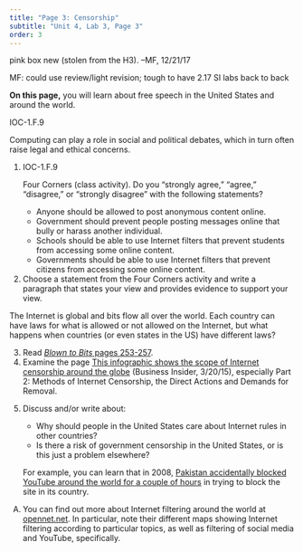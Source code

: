 ```yaml
---
title: "Page 3: Censorship"
subtitle: "Unit 4, Lab 3, Page 3"
order: 3
---
```


::: todo
pink box new (stolen from the H3). --MF, 12/21/17

MF: could use review/light revision; tough to have 2.17 SI labs back
to back
:::

::: learn
**On this page,** you will learn about free speech in
the United States and around the world.
:::

::: ap-standard
IOC-1.F.9
:::

Computing can play a role in social and political debates, which in
turn often raise legal and ethical concerns.

::: {#first .forYouToDo}
<ol>

<li>

::: ap-standard
IOC-1.F.9
:::

Four Corners (class activity). Do you "strongly agree," "agree,"
"disagree," or "strongly disagree" with the following statements?

<ul>

<li>Anyone should be allowed to post anonymous content online.</li>

<li>Government should prevent people posting messages online that bully
or harass another individual.</li>

<li>Schools should be able to use Internet filters that prevent students
from accessing some online content.</li>

<li>Governments should be able to use Internet filters that prevent
citizens from accessing some online content.</li>

</ul>

</li>

<li>Choose a statement from the Four Corners activity and write a
paragraph that states your view and provides evidence to support your
view.</li>

</ol>
:::

The Internet is global and bits flow all over the world. Each country
can have laws for what is allowed or not allowed on the Internet, but
what happens when countries (or even states in the US) have different
laws?

::: forYouToDo
<ol start="3">

<li>Read
<a href="http://www.bitsbook.com/wp-content/uploads/2008/12/B2B_3.pdf#page=271" target="_blank" title="Blown to Bits: Digital Protection, Digital Censorship—and Self-Censorship"><em>Blown
to Bits</em> pages 253-257</a>.</li>

<li>Examine the page
<a href="http://www.businessinsider.com/infographic-shows-internet-censorship-around-world-2015-3" target="_blank" title="This infographic shows the scope of internet censorship around the globe (Business Insider)">This
infographic shows the scope of Internet censorship around the globe</a>
(Business Insider, 3/20/15), especially Part 2: Methods of Internet
Censorship, the Direct Actions and Demands for Removal.</li>

<li>

Discuss and/or write about:

<ul>

<li>Why should people in the United States care about Internet rules in
other countries?</li>

<li>Is there a risk of government censorship in the United States, or is
this just a problem elsewhere?</li>

</ul>

</li>

</ol>
:::

::: takeItFurther
<ol type="A">

::: sidenoteBig
For example, you can learn that in 2008,
<a href="https://opennet.net/blog/2008/02/pakistan%E2%80%99s-internet-has-a-bad-weekend" target="_blank" title="Pakistan’s Internet has a bad weekend (OpenNet Initiative)">Pakistan
accidentally blocked YouTube around the world for a couple of hours</a>
in trying to block the site in its country.
:::

<li>You can find out more about Internet filtering around the world at
<a href="https://opennet.net/" target="_blank" title="OpenNet Initiative">opennet.net</a>.
In particular, note their different maps showing Internet filtering
according to particular topics, as well as filtering of social media and
YouTube, specifically.</li>

```{=html}
<!--Dead link --MF, 7/7/17
<li>Research the Arab Spring movement and its connection to social media. Here are <a href="http://www.huffingtonpost.com/news/social-media-arab-spring/" target="_blank">some views reflecting on the power of social media</a> after the Arab Spring. </li>-->
```
</ol>
:::

